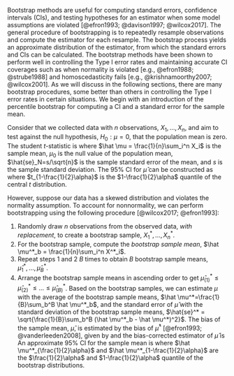 
Bootstrap methods are useful for computing standard errors, confidence intervals (CIs), and testing hypotheses for an estimator when some model assumptions are violated [@efron1993; @davison1997; @wilcox2017]. <!-- ML: Check reference list for the Wilcox entries WT: does it look right now?--> The general procedure of bootstrapping is to repeatedly resample observations <!-- ML: how about "repeatedly resampling observations . . . ?" WT: sounds good --> and compute the estimator for each resample. The bootstrap process yields an approximate distribution of the estimator, from which the standard errors and CIs can be calculated. The bootstrap methods have been shown to perform well in controlling the Type I error rates and maintaining accurate CI coverages such as when normality is violated [e.g., @efron1988; @strube1988] and homoscedasticity fails [e.g., @krishnamoorthy2007; @wilcox2001]. As we will <!--ML: Use active voice for a few of these sentences, if possible. WT: sounds good --> discuss in the following sections, there are many bootstrap procedures, some better than others in controlling the Type I error rates in certain situations. We begin with an introduction of the percentile bootstrap for computing a CI and a standard error for the sample mean. <!-- ML: We need to resolve the inconsistency in naming. WT: changed to percentile bootstrap--> 

Consider that we collected data with $n$ observations, $X_1, \dots, X_n$, and aim to test against the null hypothesis, $H_0: \mu = 0$, that the population mean is zero. <!-- ML: so \mu_0 = 0? WT: thanks!--> 
The student *t-*statistic is 
\begin{equation}
T = \frac{\hat \mu - \mu_0}{\hat{se}_N}, 
\end{equation}
where $\hat \mu = \frac{1}{n}\sum_i^n X_i$ is the sample mean, $\mu_0$ is the null value of the population mean, $\hat{se}_N=s/\sqrt{n}$ is the sample standard error of the mean, and $s$ is the sample standard deviation. <!-- ML: I don't think T is necessarily symmetric when normality holds, unless H_0 is true. Otherwise, it is a noncentral-t, which is not symmetric. If you meant under H_0, then you can just say it follows a t distribution. --> The 95% CI for $\hat \mu$ can be constructed as
\begin{equation}
[\hat \mu-t_{1-\frac{1}{2}\alpha} \hat{se}_N, \hat \mu + t_{1 - \frac{1}{2}\alpha} \hat{se}_N],  
\end{equation}
where $t_{1-\frac{1}{2}\alpha}$ is the $1-\frac{1}{2}\alpha$ quantile of the central *t* distribution.

<!-- ML: I think the bootstrap-t is a bit more complicated than other procedures. And I don't think it helps to start with constructing CIs before talking about the sampling algorithms. How about talking about the sampling with replacement part first? And then just talk about the percentile CI instead of the bootstrap-t CI? -->
However, suppose our data has a skewed distribution and violates the normality assumption. To account for nonnormality, we can perform bootstrapping using the following procedure [@wilcox2017; @efron1993]:

1. Randomly draw $n$ observations from the observed data, *with replacement*, to create a bootstrap sample, $X^*_1, \dots, X_n^*$. 
2. For the bootstrap sample, compute the *bootstrap sample mean*, $\hat \mu^*_b = \frac{1}{n}\sum_i^n X^*_i$. 
3. Repeat steps 1 and 2 $B$ times to obtain $B$ bootstrap sample means, $\hat \mu^*_1, \dots, \hat \mu^*_B$. 
4. Arrange the bootstrap sample means in ascending order to get $\hat \mu^*_{(1)} \leq \hat \mu^*_{(2)} \leq \dots \leq \hat \mu^*_{(B)}$. 
Based on the bootstrap samples, we can estimate $\mu$ with the average of the bootstrap sample means, $\hat \mu^*=\frac{1}{B}\sum_b^B \hat \mu^*_b$, and the standard error of $\hat{\mu}$ with the standard deviation of the bootstrap sample means,
$\hat{se}^* = \sqrt{\frac{1}{B}\sum_b^B (\hat \mu^*_b - \hat \mu^*)^2}$. The bias of the sample mean, $\hat \mu$, is estimated by the bias of $\hat \mu^*$ [@efron1993; @vanderleeden2008], given by
\begin{equation}
\hat{\text{Bias}}(\hat \mu) = \hat{\text{Bias}}(\hat \mu^*) = \hat \mu^* - \hat \mu,
\end{equation}
and the bias-corrected estimator of $\hat \mu$ is
\begin{equation}
\hat \mu_{corrected} = 2 \hat \mu - \hat \mu^* = \hat \mu - \hat{\text{Bias}}(\hat \mu).
\end{equation}
An approximate 95% CI for the sample mean is
\begin{equation}
[\hat \mu^*_{\frac{1}{2}\alpha}; \hat \mu^*_{1-\frac{1}{2}\alpha}]
\end{equation}
where $\hat \mu^*_{\frac{1}{2}\alpha}$ and $\hat \mu^*_{1-\frac{1}{2}\alpha}$ are the $\frac{1}{2}\alpha$ and $1-\frac{1}{2}\alpha$ quantile of the bootstrap distributions. 
<!-- $\bar X^*_{T, \frac{1}{2}\alpha}$ is the bootstrap  -->
<!-- where $t^*_{1-\alpha/2}$ denote the the $1 - \alpha/2$ quantile of the bootstrap distribution. For example, if $B=1000$ with at the significance level of $\alpha=.05$, $t^*_{\alpha/2} = t^*_{.975}$. -->
